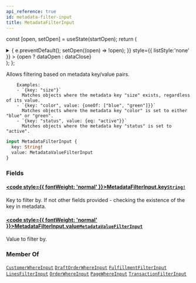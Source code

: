 ```yaml
---
api_reference: true
id: metadata-filter-input
title: MetadataFilterInput
---
```






const [open, setOpen] = useState(startOpen);
return (
<details {...(open ? { open: true } : {})} className="details" style={{ border:'none', boxShadow:'none', background:'var(--ifm-background-color)' }}>
<summary
onClick={(e) => {
e.preventDefault();
setOpen((open) => !open);
}}
style={{ listStyle:'none' }} >
{open ? dataOpen : dataClose}
</summary>
{open && children}
</details>
);
};

Allows filtering based on metadata key/value pairs.

        Examples:
        - `{key: "size"}`
          Matches objects where the metadata key "size" exists, regardless of its value.
        - `{key: "color", value: {oneOf: ["blue", "green"]}}`
          Matches objects where the metadata key "color" is set to either "blue" or "green".
        - `{key: "status", value: {eq: "active"}}`
          Matches objects where the metadata key "status" is set to "active".

```graphql
input MetadataFilterInput {
  key: String!
  value: MetadataValueFilterInput
}
```

### Fields

#### [<code style={{ fontWeight: 'normal' }}>MetadataFilterInput.<b>key</b></code>](#)<Bullet />[`String!`](../../../api-reference/miscellaneous/scalars/string.mdx) <Badge class="badge badge--secondary" text="non-null"/> <Badge class="badge badge--secondary" text="scalar"/> <Badge class="badge badge--secondary" text="miscellaneous"/>

Key to filter by. If not other fields provided - checking the existence of the key in metadata.

#### [<code style={{ fontWeight: 'normal' }}>MetadataFilterInput.<b>value</b></code>](#)<Bullet />[`MetadataValueFilterInput`](../../../api-reference/miscellaneous/inputs/metadata-value-filter-input.mdx) <Badge class="badge badge--secondary" text="input"/> <Badge class="badge badge--secondary" text="miscellaneous"/>

Value to filter by.

### Member Of

[`CustomerWhereInput`](../../../api-reference/users/inputs/customer-where-input.mdx) <Badge class="badge badge--secondary" text="input"/><Bullet />[`DraftOrderWhereInput`](../../../api-reference/orders/inputs/draft-order-where-input.mdx) <Badge class="badge badge--secondary" text="input"/><Bullet />[`FulfillmentFilterInput`](../../../api-reference/orders/inputs/fulfillment-filter-input.mdx) <Badge class="badge badge--secondary" text="input"/><Bullet />[`LinesFilterInput`](../../../api-reference/orders/inputs/lines-filter-input.mdx) <Badge class="badge badge--secondary" text="input"/><Bullet />[`OrderWhereInput`](../../../api-reference/orders/inputs/order-where-input.mdx) <Badge class="badge badge--secondary" text="input"/><Bullet />[`PageWhereInput`](../../../api-reference/pages/inputs/page-where-input.mdx) <Badge class="badge badge--secondary" text="input"/><Bullet />[`TransactionFilterInput`](../../../api-reference/orders/inputs/transaction-filter-input.mdx) <Badge class="badge badge--secondary" text="input"/>
